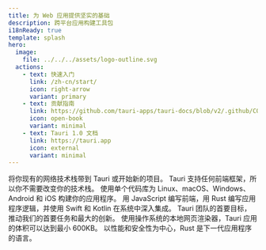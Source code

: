 ```yaml
---
title: 为 Web 应用提供坚实的基础
description: 跨平台应用构建工具包
i18nReady: true
template: splash
hero:
  image:
    file: ../../../assets/logo-outline.svg
  actions:
    - text: 快速入门
      link: /zh-cn/start/
      icon: right-arrow
      variant: primary
    - text: 贡献指南
      link: https://github.com/tauri-apps/tauri-docs/blob/v2/.github/CONTRIBUTING.md
      icon: open-book
      variant: minimal
    - text: Tauri 1.0 文档
      link: https://tauri.app
      icon: external
      variant: minimal
---
```



<div class="hero-bg">
  <div class="bg-logo"></div>
  <div class="bg-grad"></div>
  <div class="bg-grad-red"></div>
</div>

<CardGrid stagger>
  <Card title="独立于前端" icon="rocket">
    将你现有的网络技术栈带到 Tauri 或开始新的项目。 Tauri
    支持任何前端框架，所以你不需要改变你的技术栈。
  </Card>
  <Card title="跨平台" icon="rocket">
    使用单个代码库为 Linux、macOS、Windows、Android 和 iOS 构建你的应用程序。
  </Card>
  <Card title="进程间通讯" icon="rocket">
    用 JavaScript 编写前端，用 Rust 编写应用程序逻辑，并使用 Swift 和 Kotlin
    在系统中深入集成。
  </Card>
  <Card title="高安全性" icon="rocket">
    Tauri 团队的首要目标，推动我们的首要任务和最大的创新。
  </Card>
  <Card title="最小化体积" icon="rocket">
    使用操作系统的本地网页渲染器，Tauri 应用的体积可以达到最小 600KB。
  </Card>
  <Card title="由 Rust 驱动" icon="rocket">
    以性能和安全性为中心，Rust 是下一代应用程序的语言。
  </Card>
</CardGrid>
